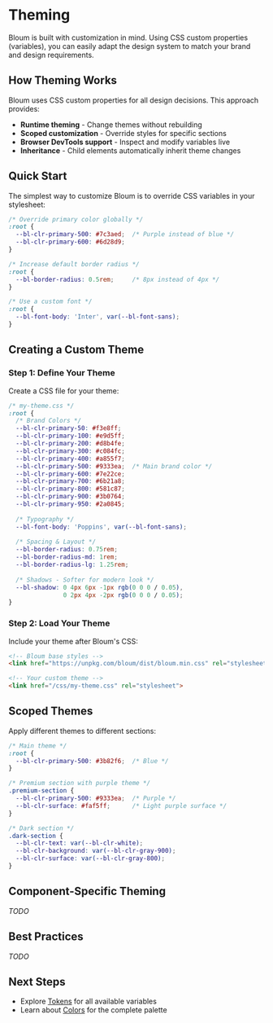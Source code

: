 
<Meta title="Documentation/Theming" />

# Theming

Bloum is built with customization in mind. Using CSS custom properties (variables), you can easily adapt the design system to match your brand and design requirements.

## How Theming Works

Bloum uses CSS custom properties for all design decisions. This approach provides:

- **Runtime theming** - Change themes without rebuilding
- **Scoped customization** - Override styles for specific sections
- **Browser DevTools support** - Inspect and modify variables live
- **Inheritance** - Child elements automatically inherit theme changes

## Quick Start

The simplest way to customize Bloum is to override CSS variables in your stylesheet:

```css
/* Override primary color globally */
:root {
  --bl-clr-primary-500: #7c3aed;  /* Purple instead of blue */
  --bl-clr-primary-600: #6d28d9;
}

/* Increase default border radius */
:root {
  --bl-border-radius: 0.5rem;     /* 8px instead of 4px */
}

/* Use a custom font */
:root {
  --bl-font-body: 'Inter', var(--bl-font-sans);
}
```

## Creating a Custom Theme

### Step 1: Define Your Theme

Create a CSS file for your theme:

```css
/* my-theme.css */
:root {
  /* Brand Colors */
  --bl-clr-primary-50: #f3e8ff;
  --bl-clr-primary-100: #e9d5ff;
  --bl-clr-primary-200: #d8b4fe;
  --bl-clr-primary-300: #c084fc;
  --bl-clr-primary-400: #a855f7;
  --bl-clr-primary-500: #9333ea;  /* Main brand color */
  --bl-clr-primary-600: #7e22ce;
  --bl-clr-primary-700: #6b21a8;
  --bl-clr-primary-800: #581c87;
  --bl-clr-primary-900: #3b0764;
  --bl-clr-primary-950: #2a0845;
  
  /* Typography */
  --bl-font-body: 'Poppins', var(--bl-font-sans);
  
  /* Spacing & Layout */
  --bl-border-radius: 0.75rem;
  --bl-border-radius-md: 1rem;
  --bl-border-radius-lg: 1.25rem;
  
  /* Shadows - Softer for modern look */
  --bl-shadow: 0 4px 6px -1px rgb(0 0 0 / 0.05), 
               0 2px 4px -2px rgb(0 0 0 / 0.05);
}
```

### Step 2: Load Your Theme

Include your theme after Bloum's CSS:

```html
<!-- Bloum base styles -->
<link href="https://unpkg.com/bloum/dist/bloum.min.css" rel="stylesheet">

<!-- Your custom theme -->
<link href="/css/my-theme.css" rel="stylesheet">
```


## Scoped Themes

Apply different themes to different sections:

```css
/* Main theme */
:root {
  --bl-clr-primary-500: #3b82f6;  /* Blue */
}

/* Premium section with purple theme */
.premium-section {
  --bl-clr-primary-500: #9333ea;  /* Purple */
  --bl-clr-surface: #faf5ff;      /* Light purple surface */
}

/* Dark section */
.dark-section {
  --bl-clr-text: var(--bl-clr-white);
  --bl-clr-background: var(--bl-clr-gray-900);
  --bl-clr-surface: var(--bl-clr-gray-800);
}
```

## Component-Specific Theming

_TODO_

## Best Practices

_TODO_

## Next Steps

- Explore [Tokens](?path=/docs/documentation-tokens--docs) for all available variables
- Learn about [Colors](?path=/docs/documentation-colors--docs) for the complete palette